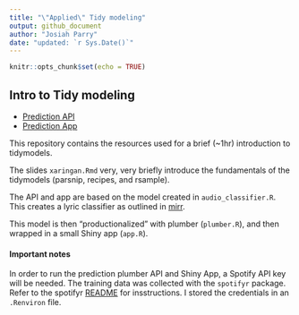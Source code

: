 ```yaml
---
title: "\"Applied\" Tidy modeling"
output: github_document
author: "Josiah Parry"
date: "updated: `r Sys.Date()`"
---
```


```r
knitr::opts_chunk$set(echo = TRUE)
```

## Intro to Tidy modeling

* [Prediction API](https://colorado.rstudio.com/rsc/genre-pred/)
* [Prediction App](https://colorado.rstudio.com/rsc/hiphop-or-country/)

This repository contains the resources used for a brief (~1hr) introduction to tidymodels. 

The slides `xaringan.Rmd` very, very briefly introduce the fundamentals of the tidymodels (parsnip, recipes, and rsample).

The API and app are based on the model created in `audio_classifier.R`. This creates a lyric classifier as outlined in [mirr](https://mirr.netlify.com).

This model is then "productionalized" with plumber (`plumber.R`), and then wrapped in a small Shiny app (`app.R`). 

#### Important notes

In order to run the prediction plumber API and Shiny App, a Spotify API key will be needed. The training data was collected with the `spotifyr` package. Refer to the spotifyr [README](https://github.com/charlie86/spotifyr/) for insstructions. I stored the credentials in an `.Renviron` file. 
